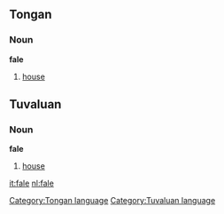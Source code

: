 ==Tongan==
===Noun===
'''fale'''
#[[house]]

==Tuvaluan==
===Noun===
'''fale'''
#[[house]]
[[Category:Tongan language]]
[[Category:Tuvaluan language]]

[[it:fale]]
[[nl:fale]]